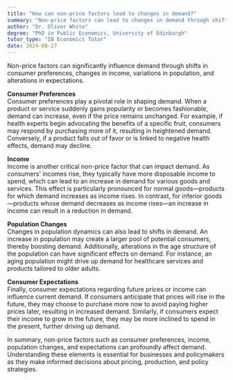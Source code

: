 ```yaml
---
title: "How can non-price factors lead to changes in demand?"
summary: "Non-price factors can lead to changes in demand through shifts in consumer preferences, income, population, and expectations."
author: "Dr. Oliver White"
degree: "PhD in Public Economics, University of Edinburgh"
tutor_type: "IB Economics Tutor"
date: 2024-08-27
---
```


Non-price factors can significantly influence demand through shifts in consumer preferences, changes in income, variations in population, and alterations in expectations.

**Consumer Preferences**  
Consumer preferences play a pivotal role in shaping demand. When a product or service suddenly gains popularity or becomes fashionable, demand can increase, even if the price remains unchanged. For example, if health experts begin advocating the benefits of a specific fruit, consumers may respond by purchasing more of it, resulting in heightened demand. Conversely, if a product falls out of favor or is linked to negative health effects, demand may decline.

**Income**  
Income is another critical non-price factor that can impact demand. As consumers' incomes rise, they typically have more disposable income to spend, which can lead to an increase in demand for various goods and services. This effect is particularly pronounced for normal goods—products for which demand increases as income rises. In contrast, for inferior goods—products whose demand decreases as income rises—an increase in income can result in a reduction in demand.

**Population Changes**  
Changes in population dynamics can also lead to shifts in demand. An increase in population may create a larger pool of potential consumers, thereby boosting demand. Additionally, alterations in the age structure of the population can have significant effects on demand. For instance, an aging population might drive up demand for healthcare services and products tailored to older adults.

**Consumer Expectations**  
Finally, consumer expectations regarding future prices or income can influence current demand. If consumers anticipate that prices will rise in the future, they may choose to purchase more now to avoid paying higher prices later, resulting in increased demand. Similarly, if consumers expect their income to grow in the future, they may be more inclined to spend in the present, further driving up demand.

In summary, non-price factors such as consumer preferences, income, population changes, and expectations can profoundly affect demand. Understanding these elements is essential for businesses and policymakers as they make informed decisions about pricing, production, and policy strategies.
    
